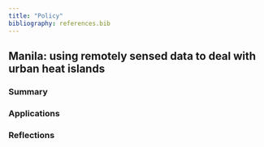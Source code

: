 ```yaml
---
title: "Policy"
bibliography: references.bib
---
```


## Manila: using remotely sensed data to deal with urban heat islands

### Summary

### Applications

### Reflections
